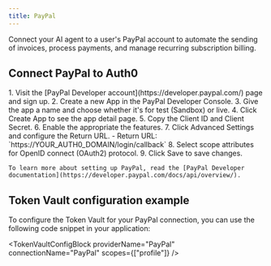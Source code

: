 ```yaml
---
title: PayPal
---
```



Connect your AI agent to a user's PayPal account to automate the sending of invoices, process payments, and manage recurring subscription billing.

## Connect PayPal to Auth0

<Steps>
  <Step title="PayPal setup">
    1. Visit the [PayPal Developer account](https://developer.paypal.com/) page and sign up.
    2. Create a new App in the PayPal Developer Console.
    3. Give the app a name and choose whether it's for test (Sandbox) or live.
    4. Click Create App to see the app detail page.
    5. Copy the Client ID and Client Secret.
    6. Enable the appropriate the features.
    7. Click Advanced Settings and configure the Return URL.
       - Return URL: `https://YOUR_AUTH0_DOMAIN/login/callback`
       <FindDomainInfoBlock />
    8. Select scope attributes for OpenID connect (OAuth2) protocol.
    9. Click Save to save changes.

    To learn more about setting up PayPal, read the [PayPal Developer documentation](https://developer.paypal.com/docs/api/overview/).
  </Step>
  <Step title="Auth0 setup">
    <Auth0SetupBlock providerName="PayPal" scopesName="Attributes" allowFreeFormScopes={true} />
  </Step>
</Steps>

<IntegrationInfoBlock providerName="PayPal" />

## Token Vault configuration example

To configure the Token Vault for your PayPal connection, you can use the following code snippet in your application:

<TokenVaultConfigBlock 
  providerName="PayPal"
  connectionName="PayPal"
  scopes={["profile"]}
/>

<NextStepsBlock />